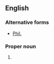==English==

===Alternative forms===
* [[Phil.]]

===Proper noun===
{{en-proper noun}}

# {{abbreviation of|Philippians|lang=en}}